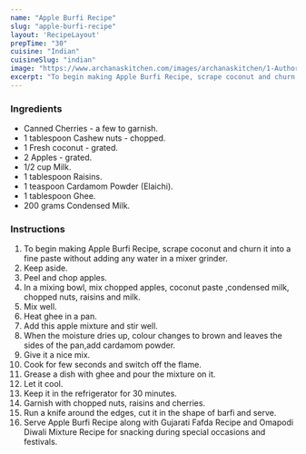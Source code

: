 ---
name: "Apple Burfi Recipe"
slug: "apple-burfi-recipe"
layout: 'RecipeLayout'
prepTime: "30"
cuisine: "Indian"
cuisineSlug: "indian"
image: "https://www.archanaskitchen.com/images/archanaskitchen/1-Author/ssupta974-gmail.com/APPLE_BARFI_.jpg"
excerpt: "To begin making Apple Burfi Recipe, scrape coconut and churn it into a fine paste without adding any water in a mixer grinder"
---

### Ingredients

- Canned Cherries - a few to garnish.
- 1 tablespoon Cashew nuts - chopped.
- 1 Fresh coconut - grated.
- 2 Apples - grated.
- 1/2 cup Milk.
- 1 tablespoon Raisins.
- 1 teaspoon Cardamom Powder (Elaichi).
- 1 tablespoon Ghee.
- 200 grams Condensed Milk.

### Instructions

1. To begin making Apple Burfi Recipe, scrape coconut and churn it into a fine paste without adding any water in a mixer grinder.
1. Keep aside.
1. Peel and chop apples.
1. In a mixing bowl, mix chopped apples, coconut paste ,condensed milk, chopped nuts, raisins and milk.
1. Mix well.
1. Heat ghee in a pan.
1. Add this apple mixture and stir well.
1. When the moisture dries up, colour changes to brown and leaves the sides of the pan,add cardamom powder.
1. Give it a nice mix.
1. Cook for few seconds and switch off the flame.
1. Grease a dish with ghee and pour the mixture on it.
1. Let it cool.
1. Keep it in the refrigerator for 30 minutes.
1. Garnish with chopped nuts, raisins and cherries.
1. Run a knife around the edges, cut it in the shape of barfi and serve.
1. Serve Apple Burfi Recipe along with Gujarati Fafda Recipe and Omapodi Diwali Mixture Recipe for snacking during special occasions and festivals.
